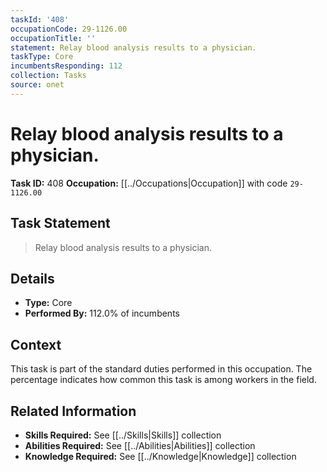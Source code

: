```yaml
---
taskId: '408'
occupationCode: 29-1126.00
occupationTitle: ''
statement: Relay blood analysis results to a physician.
taskType: Core
incumbentsResponding: 112
collection: Tasks
source: onet
---
```

# Relay blood analysis results to a physician.

**Task ID:** 408
**Occupation:** [[../Occupations|Occupation]] with code `29-1126.00`

## Task Statement

> Relay blood analysis results to a physician.

## Details

- **Type:** Core
- **Performed By:** 112.0% of incumbents

## Context

This task is part of the standard duties performed in this occupation. The percentage indicates how common this task is among workers in the field.

## Related Information

- **Skills Required:** See [[../Skills|Skills]] collection
- **Abilities Required:** See [[../Abilities|Abilities]] collection
- **Knowledge Required:** See [[../Knowledge|Knowledge]] collection
